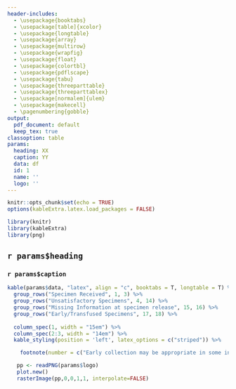 ```yaml
---
header-includes:
  - \usepackage{booktabs}
  - \usepackage[table]{xcolor}
  - \usepackage{longtable}
  - \usepackage{array}
  - \usepackage{multirow}
  - \usepackage{wrapfig}
  - \usepackage{float}
  - \usepackage{colortbl}
  - \usepackage{pdflscape}
  - \usepackage{tabu}
  - \usepackage{threeparttable}
  - \usepackage{threeparttablex}
  - \usepackage[normalem]{ulem}
  - \usepackage{makecell}
  - \pagenumbering{gobble}
output:
  pdf_document: default
  keep_tex: true
classoption: table
params:
  heading: XX
  caption: YY
  data: df
  id: 1
  name: ''
  logo: ''
---
```


```r
knitr::opts_chunk$set(echo = TRUE)
options(kableExtra.latex.load_packages = FALSE)
```

```r
library(knitr)
library(kableExtra)
library(png)
```
## `r params$heading`
### `r params$caption`

```r
kable(params$data, "latex", align = "c", booktabs = T, longtable = T) %>%
  group_rows("Specimen Received", 1, 3) %>%
  group_rows("Unsatisfactory Specimens", 4, 14) %>%
  group_rows("Missing Information at specimen release", 15, 16) %>%
  group_rows("Early/Transfused Specimens", 17, 18) %>%
  
  column_spec(1, width = "15em") %>%
  column_spec(2:3, width = "14em") %>%
  kable_styling(position = 'left', latex_options = c("striped")) %>%

    footnote(number = c("Early collection may be appropriate in some instances such as if infant will be transferred or discharged prior to 24 hour. Also if an infant will receive a transfusion before 24 hours, an early collection prior to transfusion is appropriate and recommended.", "Transfused before collection may be appropriate if it is a repeat collection on an infant that had previous collection (such as initial was an early collection)."), threeparttable = T)
```
```r
   pp <- readPNG(params$logo)
   plot.new()
   rasterImage(pp,0,0,1,1, interpolate=FALSE)
```
